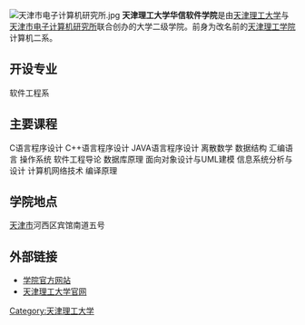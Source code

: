 [[File:天津市电子计算机研究所.jpg|thumb]]
'''天津理工大学华信软件学院'''是由[[天津理工大学|天津理工大学]]与[[天津市电子计算机研究所|天津市电子计算机研究所]]联合创办的大学二级学院。前身为改名前的[[天津理工学院|天津理工学院]]计算机二系。

==开设专业==
软件工程系
==主要课程==
C语言程序设计  C++语言程序设计  JAVA语言程序设计 离散数学 数据结构 汇编语言 操作系统 软件工程导论 数据库原理 面向对象设计与UML建模 信息系统分析与设计 计算机网络技术 编译原理

==学院地点==
[[天津市|天津市]]河西区宾馆南道五号
==外部链接==
*[http://202.113.64.2:8080/hxrj/ 学院官方网站]{{dead link|date=2017年12月 |bot=InternetArchiveBot |fix-attempted=yes }}
*[http://www.tjut.edu.cn/ 天津理工大学官网]{{Wayback|url=http://www.tjut.edu.cn/ |date=20081217152009 }}

[[Category:天津理工大学|Category:天津理工大学]]